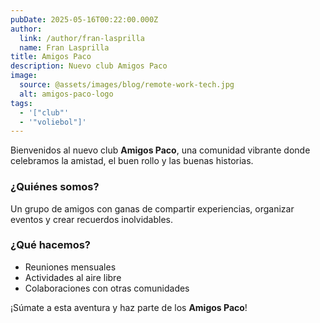 ```yaml
---
pubDate: 2025-05-16T00:22:00.000Z
author:
  link: /author/fran-lasprilla
  name: Fran Lasprilla
title: Amigos Paco
description: Nuevo club Amigos Paco
image:
  source: @assets/images/blog/remote-work-tech.jpg
  alt: amigos-paco-logo
tags:
  - '["club"'
  - '"voliebol"]'
---
```


Bienvenidos al nuevo club **Amigos Paco**, una comunidad vibrante donde celebramos la amistad, el buen rollo y las buenas historias.

### ¿Quiénes somos?

Un grupo de amigos con ganas de compartir experiencias, organizar eventos y crear recuerdos inolvidables.

### ¿Qué hacemos?

- Reuniones mensuales
- Actividades al aire libre
- Colaboraciones con otras comunidades

¡Súmate a esta aventura y haz parte de los **Amigos Paco**!
